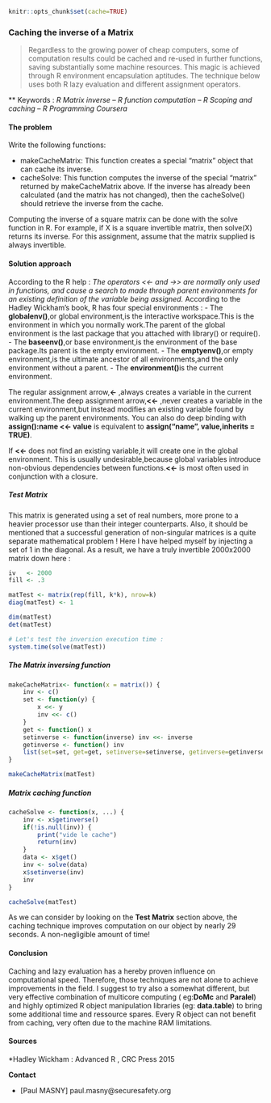 
<!-- R Commander Markdown Template -->

```r

knitr::opts_chunk$set(cache=TRUE)

```


### Caching the inverse of a Matrix


> Regardless to the growing power of cheap computers, some of computation results could be cached and re-used in further functions, saving substantially some machine resources. This magic is achieved through R environment encapsulation aptitudes.
The technique below uses both R lazy evaluation and different assignment operators.

** Keywords : *R Matrix inverse* -- *R function computation* -- *R Scoping and caching* -- *R Programming Coursera*

#### The problem

Write the following functions:

- makeCacheMatrix: This function creates a special "matrix" object that can cache its inverse.
- cacheSolve: This function computes the inverse of the special "matrix" returned by makeCacheMatrix above. If the inverse has already been calculated (and the matrix has not changed), then the cacheSolve() should retrieve the inverse from the cache.

Computing the inverse of a square matrix can be done with the solve function in R. For example, if X is a square invertible matrix, then solve(X) returns its inverse. For this assignment, assume that the matrix supplied is always invertible.

#### Solution approach



According to the R help : *The operators <<- and ->> are normally only used in functions, and cause a search to made through parent environments for an existing definition of the variable being assigned.*
According to the Hadley Wickham's book, R has four special environments :
- The **globalenv()**,or global environment,is the interactive workspace.This is the environment in which you normally work.The parent of
the global environment is the last package that you attached with library() or require().
- The **baseenv()**,or base environment,is the environment of the base package.Its parent is the empty environment.
- The **emptyenv()**,or empty environment,is the ultimate ancestor of all environments,and the only environment without a parent.
- The **environment()**is the current environment.

The regular assignment arrow,**<-** ,always creates a variable in the current environment.The deep assignment arrow,**<<-** ,never creates a variable in the current environment,but instead modifies an existing variable found by walking up the parent environments. You can also do deep binding with **assign():name <<- value** is equivalent to **assign("name", value,inherits = TRUE)**.

If **<<-** does not find an existing variable,it will create one in the global environment. This is usually undesirable,because global variables introduce non-obvious dependencies between functions.**<<-** is most often used in conjunction with a closure.


##### Test Matrix

This matrix is generated using a set of real numbers, more prone to a heavier processor use than their integer counterparts.
Also, it should be mentioned that a successful generation of non-singular matrices is a quite separate mathematical problem !
Here I have helped myself by injecting a set of 1 in the diagonal. As a result, we have a truly invertible 2000x2000 matrix down here :  

```r

iv   <- 2000
fill <- .3

matTest <- matrix(rep(fill, k*k), nrow=k)
diag(matTest) <- 1

dim(matTest)
det(matTest)

# Let's test the inversion execution time :
system.time(solve(matTest))

```

##### The Matrix inversing function


```r

makeCacheMatrix<- function(x = matrix()) {
    inv <- c()
    set <- function(y) {
        x <<- y
        inv <<- c()
    }
    get <- function() x
    setinverse <- function(inverse) inv <<- inverse
    getinverse <- function() inv
    list(set=set, get=get, setinverse=setinverse, getinverse=getinverse)
}

makeCacheMatrix(matTest)

```


##### Matrix caching function

```r

cacheSolve <- function(x, ...) {
    inv <- x$getinverse()
    if(!is.null(inv)) {
        print("vide le cache")
        return(inv)
    }
    data <- x$get()
    inv <- solve(data)
    x$setinverse(inv)
    inv
}

cacheSolve(matTest)

```

As we can consider by looking on the **Test Matrix** section above, the caching technique improves computation on our object by nearly 29 seconds. A non-negligible amount of time!
 
#### Conclusion

Caching and lazy evaluation has a hereby proven influence on computational speed. Therefore, those techniques are not alone to achieve improvements in the field. 
I suggest to try also a somewhat different, but very effective combination of multicore computing ( eg:**DoMc** and **Paralel**) and highly optimized R object manipulation libraries (eg: **data.table**) to bring some additional time and ressource spares. Every R object can not benefit from caching, very often due to the machine RAM limitations.

#### Sources

*Hadley Wickham : Advanced R , CRC Press 2015

**Contact**

- [Paul MASNY] paul.masny@securesafety.org













